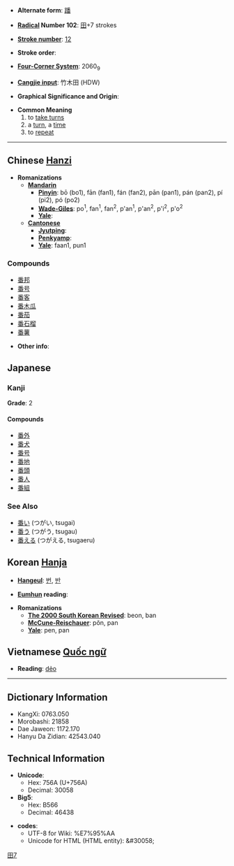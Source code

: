 * '''Alternate form''': [[蹯]]

* '''[[Wiktionary:Chinese radical index| Radical]] Number 102''': [[Wiktionary:Chinese radical index 田|田]]+7 strokes

* '''[[Wiktionary:Chinese total strokes index|Stroke number]]''': [[Wiktionary:Chinese total strokes index 12|12]]

* '''Stroke order''': 

* '''[[Wiktionary:Chinese four corner index|Four-Corner System]]''': 2060<sub>9</sub>

* '''[[Wiktionary:Chinese Cangjie index|Cangjie input]]''': 竹木田 (HDW)

* '''Graphical Significance and Origin''': 

* '''Common Meaning'''
*#to [[take turns]]
*# a [[turn]], a [[time]]
*# to [[repeat]]

----

== Chinese [[Hanzi]] ==

* '''Romanizations'''
** '''[[Mandarin]]'''
*** '''[[Pinyin]]''': bō (bo1), fān (fan1), fán (fan2), pān (pan1), pán (pan2), pí (pi2), pó (po2)
*** '''[[Wade-Giles]]''': po<sup>1</sup>, fan<sup>1</sup>, fan<sup>2</sup>, p'an<sup>1</sup>, p'an<sup>2</sup>, p'i<sup>2</sup>, p'o<sup>2</sup>
*** '''[[Yale]]''': 
** '''[[Cantonese]]'''
*** '''[[Jyutping]]''':
*** '''[[Penkyamp]]''': 
*** '''[[Yale]]''': faan1, pun1

===Compounds===
*[[番邦]]
*[[番号]]
*[[番客]]
*[[番木瓜]]
*[[番茄]]
*[[番石榴]]
*[[番薯]]

* '''Other info''': 


== Japanese ==
===Kanji===
{{kanji2|[[ばん]] (ban), [[はん]] (han)|[[つがい]] (tsugai), [[つがう]] (tsugau), [[つがえる]] (tsugaeru)}}

'''Grade''': 2 [[Category:Grade 2 kanji|田7]]

====Compounds====
*[[番外]]
*[[番犬]]
*[[番号]]
*[[番地]]
*[[番頭]]
*[[番人]]
*[[番組]]

===See Also===
*[[番い]] (つがい, tsugai)
*[[番う]] (つがう, tsugau)
*[[番える]] (つがえる, tsugaeru)

== Korean [[Hanja]] ==

* '''[[Hangeul]]''': [[번]], [[반]]

* '''[[Eumhun]] reading''': 

* '''Romanizations'''
** '''[[The 2000 South Korean Revised Romanization|The 2000 South Korean Revised]]''': beon, ban
** '''[[McCune-Reischauer]]''': pŏn, pan
** '''[[Yale]]''': pen, pan


== Vietnamese [[Quốc ngữ]] ==

* '''Reading''': [[dẻo]]

----

== Dictionary Information ==

* KangXi: 0763.050
* Morobashi: 21858
* Dae Jaweon: 1172.170
* Hanyu Da Zidian: 42543.040

== Technical Information ==

* '''Unicode''':
** Hex: 756A (U+756A)
** Decimal: 30058
* '''Big5''':
** Hex: B566
** Decimal: 46438

* '''codes''':
** UTF-8 for Wiki: <nowiki>%E7%95%AA</nowiki>
** Unicode for HTML (HTML entity): &#38;&#35;30058;